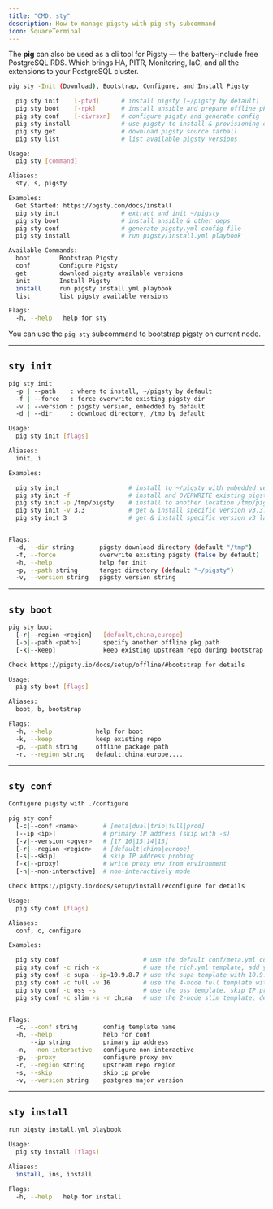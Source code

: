 ```yaml
---
title: "CMD: sty"
description: How to manage pigsty with pig sty subcommand
icon: SquareTerminal
---
```



The **pig** can also be used as a cli tool for Pigsty — the battery-include free PostgreSQL RDS.
Which brings HA, PITR, Monitoring, IaC, and all the extensions to your PostgreSQL cluster.

```bash
pig sty -Init (Download), Bootstrap, Configure, and Install Pigsty

  pig sty init    [-pfvd]      # install pigsty (~/pigsty by default)
  pig sty boot    [-rpk]       # install ansible and prepare offline pkg
  pig sty conf    [-civrsxn]   # configure pigsty and generate config
  pig sty install              # use pigsty to install & provisioning env (DANGEROUS!)
  pig sty get                  # download pigsty source tarball
  pig sty list                 # list available pigsty versions

Usage:
  pig sty [command]

Aliases:
  sty, s, pigsty

Examples:
  Get Started: https://pgsty.com/docs/install
  pig sty init                 # extract and init ~/pigsty
  pig sty boot                 # install ansible & other deps
  pig sty conf                 # generate pigsty.yml config file
  pig sty install              # run pigsty/install.yml playbook

Available Commands:
  boot        Bootstrap Pigsty
  conf        Configure Pigsty
  get         download pigsty available versions
  init        Install Pigsty
  install     run pigsty install.yml playbook
  list        list pigsty available versions

Flags:
  -h, --help   help for sty
```

You can use the `pig sty` subcommand to bootstrap pigsty on current node.



------

## `sty init`

```bash
pig sty init
  -p | --path    : where to install, ~/pigsty by default
  -f | --force   : force overwrite existing pigsty dir
  -v | --version : pigsty version, embedded by default
  -d | --dir     : download directory, /tmp by default

Usage:
  pig sty init [flags]

Aliases:
  init, i

Examples:

  pig sty init                   # install to ~/pigsty with embedded version
  pig sty init -f                # install and OVERWRITE existing pigsty dir
  pig sty init -p /tmp/pigsty    # install to another location /tmp/pigsty
  pig sty init -v 3.3            # get & install specific version v3.3.0
  pig sty init 3                 # get & install specific version v3 latest


Flags:
  -d, --dir string       pigsty download directory (default "/tmp")
  -f, --force            overwrite existing pigsty (false by default)
  -h, --help             help for init
  -p, --path string      target directory (default "~/pigsty")
  -v, --version string   pigsty version string
```

------

## `sty boot`

```bash
pig sty boot
  [-r|--region <region]   [default,china,europe]
  [-p|--path <path>]      specify another offline pkg path
  [-k|--keep]             keep existing upstream repo during bootstrap

Check https://pigsty.io/docs/setup/offline/#bootstrap for details

Usage:
  pig sty boot [flags]

Aliases:
  boot, b, bootstrap

Flags:
  -h, --help            help for boot
  -k, --keep            keep existing repo
  -p, --path string     offline package path
  -r, --region string   default,china,europe,...
```

------

## `sty conf`

```bash
Configure pigsty with ./configure

pig sty conf
  [-c|--conf <name>       # [meta|dual|trio|full|prod]
  [--ip <ip>]             # primary IP address (skip with -s)
  [-v|--version <pgver>   # [17|16|15|14|13]
  [-r|--region <region>   # [default|china|europe]
  [-s|--skip]             # skip IP address probing
  [-x|--proxy]            # write proxy env from environment
  [-n|--non-interactive]  # non-interactively mode

Check https://pigsty.io/docs/setup/install/#configure for details

Usage:
  pig sty conf [flags]

Aliases:
  conf, c, configure

Examples:

  pig sty conf                       # use the default conf/meta.yml config
  pig sty conf -c rich -x            # use the rich.yml template, add your proxy env to config
  pig sty conf -c supa --ip=10.9.8.7 # use the supa template with 10.9.8.7 as primary IP
  pig sty conf -c full -v 16         # use the 4-node full template with pg16 as default
  pig sty conf -c oss -s             # use the oss template, skip IP probing and replacement
  pig sty conf -c slim -s -r china   # use the 2-node slim template, designate china as region


Flags:
  -c, --conf string       config template name
  -h, --help              help for conf
      --ip string         primary ip address
  -n, --non-interactive   configure non-interactive
  -p, --proxy             configure proxy env
  -r, --region string     upstream repo region
  -s, --skip              skip ip probe
  -v, --version string    postgres major version
```

------

## `sty install`

```bash
run pigsty install.yml playbook

Usage:
  pig sty install [flags]

Aliases:
  install, ins, install

Flags:
  -h, --help   help for install
```
